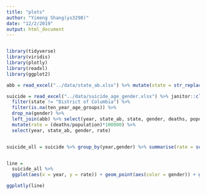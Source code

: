 ```yaml
---
title: "plots"
author: "Yimeng Shang(ys3298)"
date: "12/2/2019"
output: html_document
---
```


```r

```

```r

library(tidyverse)
library(viridis)
library(plotly)
library(readxl)
library(ggplot2)

abb = read_excel("../data/state_ab.xlsx") %>% mutate(state = str_replace(state, "\\s", ""))

suicide = read_excel("../data/suicide_age_gender.xlsx") %>% janitor::clean_names() %>% 
  filter(state != "District of Columbia") %>% 
  filter(is.na(ten_year_age_groups)) %>% 
  drop_na(gender) %>% 
  left_join(abb) %>% select(year, state_ab, state, gender, deaths, population) %>% 
  mutate(rate = (deaths/population)*100000) %>% 
  select(year, state_ab, gender, rate)


suicide_all = suicide %>% group_by(year,gender) %>% summarise(rate = sum(rate))


line = 
  suicide_all %>%
  ggplot(aes(x = year, y = rate)) + geom_point(aes(color = gender)) + geom_line(aes(color = gender)) + theme_bw()

ggplotly(line)
```

```r

```


